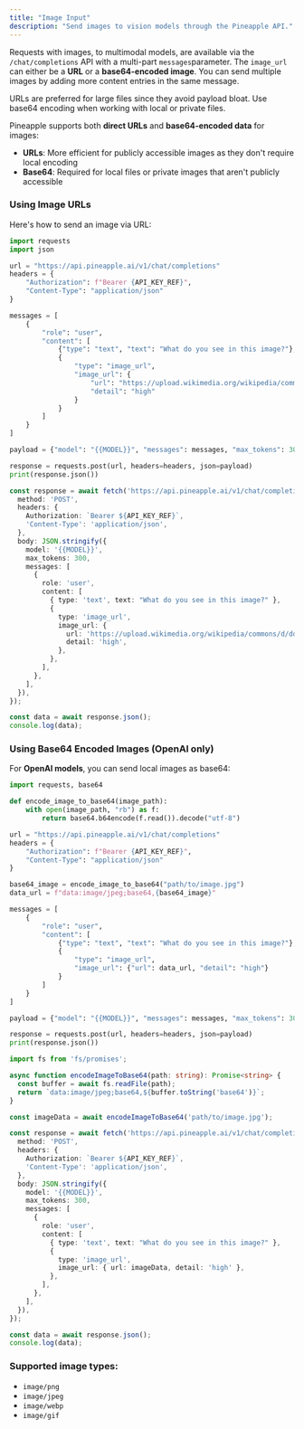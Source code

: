 ```yaml
---
title: "Image Input"
description: "Send images to vision models through the Pineapple API."
---
```


Requests with images, to multimodal models, are available via the `/chat/completions` API with a multi-part `messages`parameter. The `image_url` can either be a **URL** or a **base64-encoded image**. You can send multiple images by adding more content entries in the same message.

<Note>
  URLs are preferred for large files since they avoid payload bloat. Use base64 encoding when working with local or private files.
</Note>

Pineapple supports both **direct URLs** and **base64-encoded data** for images:

- **URLs**: More efficient for publicly accessible images as they don't require local encoding
- **Base64**: Required for local files or private images that aren't publicly accessible

### Using Image URLs

Here's how to send an image via URL:

<CodeGroup>

```python Python
import requests
import json

url = "https://api.pineapple.ai/v1/chat/completions"
headers = {
    "Authorization": f"Bearer {API_KEY_REF}",
    "Content-Type": "application/json"
}

messages = [
    {
        "role": "user",
        "content": [
            {"type": "text", "text": "What do you see in this image?"},
            {
                "type": "image_url",
                "image_url": {
                    "url": "https://upload.wikimedia.org/wikipedia/commons/d/dd/Gfp-wisconsin-madison-the-nature-boardwalk.jpg",
                    "detail": "high"
                }
            }
        ]
    }
]

payload = {"model": "{{MODEL}}", "messages": messages, "max_tokens": 300}

response = requests.post(url, headers=headers, json=payload)
print(response.json())
```


```typescript Typescript
const response = await fetch('https://api.pineapple.ai/v1/chat/completions', {
  method: 'POST',
  headers: {
    Authorization: `Bearer ${API_KEY_REF}`,
    'Content-Type': 'application/json',
  },
  body: JSON.stringify({
    model: '{{MODEL}}',
    max_tokens: 300,
    messages: [
      {
        role: 'user',
        content: [
          { type: 'text', text: "What do you see in this image?" },
          {
            type: 'image_url',
            image_url: {
              url: 'https://upload.wikimedia.org/wikipedia/commons/d/dd/Gfp-wisconsin-madison-the-nature-boardwalk.jpg',
              detail: 'high',
            },
          },
        ],
      },
    ],
  }),
});

const data = await response.json();
console.log(data);
```

</CodeGroup>

### Using Base64 Encoded Images (OpenAI only)

For **OpenAI models**, you can send local images as base64:

<CodeGroup>

```python Python
import requests, base64

def encode_image_to_base64(image_path):
    with open(image_path, "rb") as f:
        return base64.b64encode(f.read()).decode("utf-8")

url = "https://api.pineapple.ai/v1/chat/completions"
headers = {
    "Authorization": f"Bearer {API_KEY_REF}",
    "Content-Type": "application/json"
}

base64_image = encode_image_to_base64("path/to/image.jpg")
data_url = f"data:image/jpeg;base64,{base64_image}"

messages = [
    {
        "role": "user",
        "content": [
            {"type": "text", "text": "What do you see in this image?"},
            {
                "type": "image_url",
                "image_url": {"url": data_url, "detail": "high"}
            }
        ]
    }
]

payload = {"model": "{{MODEL}}", "messages": messages, "max_tokens": 300}

response = requests.post(url, headers=headers, json=payload)
print(response.json())
```


```typescript Typescript
import fs from 'fs/promises';

async function encodeImageToBase64(path: string): Promise<string> {
  const buffer = await fs.readFile(path);
  return `data:image/jpeg;base64,${buffer.toString('base64')}`;
}

const imageData = await encodeImageToBase64('path/to/image.jpg');

const response = await fetch('https://api.pineapple.ai/v1/chat/completions', {
  method: 'POST',
  headers: {
    Authorization: `Bearer ${API_KEY_REF}`,
    'Content-Type': 'application/json',
  },
  body: JSON.stringify({
    model: '{{MODEL}}',
    max_tokens: 300,
    messages: [
      {
        role: 'user',
        content: [
          { type: 'text', text: "What do you see in this image?" },
          {
            type: 'image_url',
            image_url: { url: imageData, detail: 'high' },
          },
        ],
      },
    ],
  }),
});

const data = await response.json();
console.log(data);
```

</CodeGroup>

### Supported image types:

- `image/png`
- `image/jpeg`
- `image/webp`
- `image/gif`